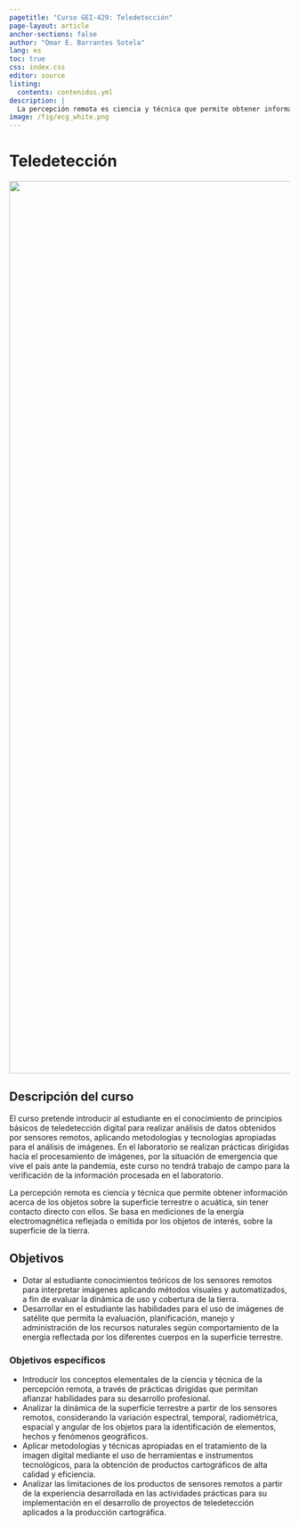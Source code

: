 ```yaml
---
pagetitle: "Curso GEI-429: Teledetección"
page-layout: article
anchor-sections: false
author: "Omar E. Barrantes Sotela"
lang: es
toc: true
css: index.css
editor: source
listing:
  contents: contenidos.yml
description: |
  La percepción remota es ciencia y técnica que permite obtener información acerca de los objetos sobre la superficie terrestre o acuática, sin tener contacto directo con ellos. Se basa en mediciones de la energía electromagnética reflejada o emitida por los objetos de interés, sobre la superficie de la tierra.
image: /fig/ecg_white.png
---
```


# Teledetección
::: hero-banner
![](fig/DJI_0109_1600x584.jpg){fig-align="center" width="1600"}
:::

::: content-block
## Descripción del curso

El curso pretende introducir al estudiante en el conocimiento de principios básicos de teledetección digital para realizar análisis de datos obtenidos por sensores remotos, aplicando metodologías y tecnologías apropiadas para el análisis de imágenes. En el laboratorio se realizan prácticas dirigidas hacia el procesamiento de imágenes, por la situación de emergencia que vive el país ante la pandemia, este curso no tendrá trabajo de campo para la verificación de la información procesada en el laboratorio.

La percepción remota es ciencia y técnica que permite obtener información acerca de los objetos sobre la superficie terrestre o acuática, sin tener contacto directo con ellos. Se basa en mediciones de la energía electromagnética reflejada o emitida por los objetos de interés, sobre la superficie de la tierra.

## Objetivos

-   Dotar al estudiante conocimientos teóricos de los sensores remotos para interpretar imágenes aplicando métodos visuales y automatizados, a fin de evaluar la dinámica de uso y cobertura de la tierra.
-   Desarrollar en el estudiante las habilidades para el uso de imágenes de satélite que permita la evaluación, planificación, manejo y administración de los recursos naturales según comportamiento de la energía reflectada por los diferentes cuerpos en la superficie terrestre.

### Objetivos específicos

-   Introducir los conceptos elementales de la ciencia y técnica de la percepción remota, a través de prácticas dirigidas que permitan afianzar habilidades para su desarrollo profesional.
-   Analizar la dinámica de la superficie terrestre a partir de los sensores remotos, considerando la variación espectral, temporal, radiométrica, espacial y angular de los objetos para la identificación de elementos, hechos y fenómenos geográficos.
-   Aplicar metodologías y técnicas apropiadas en el tratamiento de la imagen digital mediante el uso de herramientas e instrumentos tecnológicos, para la obtención de productos cartográficos de alta calidad y eficiencia.
-   Analizar las limitaciones de los productos de sensores remotos a partir de la experiencia desarrollada en las actividades prácticas para su implementación en el desarrollo de proyectos de teledetección aplicados a la producción cartográfica.
:::

